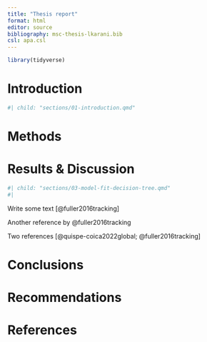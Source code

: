 ```yaml
---
title: "Thesis report"
format: html
editor: source
bibliography: msc-thesis-lkarani.bib
csl: apa.csl
---
```


```r
library(tidyverse)
```

# Introduction

```r
#| child: "sections/01-introduction.qmd"
```

# Methods

# Results & Discussion

```r
#| child: "sections/03-model-fit-decision-tree.qmd"
#| 
```

Write some text [@fuller2016tracking]

Another reference by @fuller2016tracking 

Two references [@quispe-coica2022global; @fuller2016tracking]


# Conclusions

# Recommendations

# References
